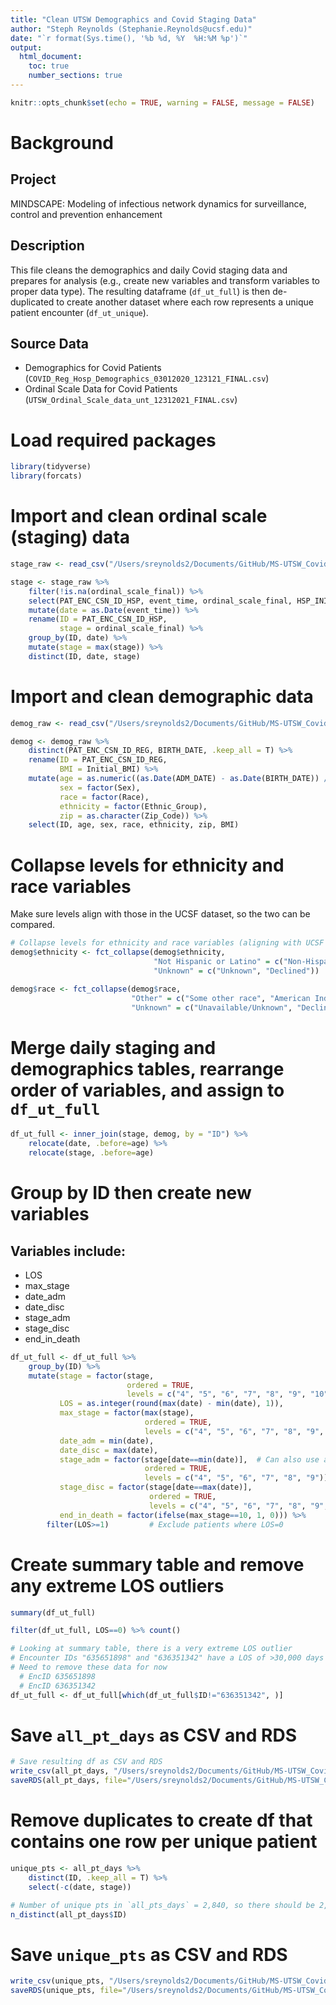 ```yaml
---
title: "Clean UTSW Demographics and Covid Staging Data"
author: "Steph Reynolds (Stephanie.Reynolds@ucsf.edu)"
date: "`r format(Sys.time(), '%b %d, %Y  %H:%M %p')`"
output:
  html_document:
    toc: true
    number_sections: true
---
```


```r
knitr::opts_chunk$set(echo = TRUE, warning = FALSE, message = FALSE)
```

# Background

## Project 
MINDSCAPE: Modeling of infectious network dynamics for surveillance, control and prevention enhancement

## Description
This file cleans the demographics and daily Covid staging data and prepares for analysis (e.g., create new variables and transform variables to proper data type). The resulting dataframe (`df_ut_full`) is then de-duplicated to create another dataset where each row represents a unique patient encounter (`df_ut_unique`).

## Source Data
  - Demographics for Covid Patients (`COVID_Reg_Hosp_Demographics_03012020_123121_FINAL.csv`)
  - Ordinal Scale Data for Covid Patients (`UTSW_Ordinal_Scale_data_unt_12312021_FINAL.csv`)
  
# Load required packages 
```r
library(tidyverse)
library(forcats)
```

# Import and clean ordinal scale (staging) data
```r
stage_raw <- read_csv("/Users/sreynolds2/Documents/GitHub/MS-UTSW_Covid_Staging/data/raw/UTSW_Ordinal_Scale_data_unt_12312021_FINAL.csv")

stage <- stage_raw %>% 
    filter(!is.na(ordinal_scale_final)) %>% 
    select(PAT_ENC_CSN_ID_HSP, event_time, ordinal_scale_final, HSP_INITIAL_DATE) %>% 
    mutate(date = as.Date(event_time)) %>% 
    rename(ID = PAT_ENC_CSN_ID_HSP,
           stage = ordinal_scale_final) %>% 
    group_by(ID, date) %>% 
    mutate(stage = max(stage)) %>% 
    distinct(ID, date, stage)
```

# Import and clean demographic data 
```r
demog_raw <- read_csv("/Users/sreynolds2/Documents/GitHub/MS-UTSW_Covid_Staging/data/raw/COVID_Reg_Hosp_Demographics_03012020_123121_FINAL.csv")

demog <- demog_raw %>%  
    distinct(PAT_ENC_CSN_ID_REG, BIRTH_DATE, .keep_all = T) %>% 
    rename(ID = PAT_ENC_CSN_ID_REG,
           BMI = Initial_BMI) %>% 
    mutate(age = as.numeric((as.Date(ADM_DATE) - as.Date(BIRTH_DATE)) / 365.25),
           sex = factor(Sex),
           race = factor(Race),
           ethnicity = factor(Ethnic_Group),
           zip = as.character(Zip_Code)) %>% 
    select(ID, age, sex, race, ethnicity, zip, BMI)
```

# Collapse levels for ethnicity and race variables
Make sure levels align with those in the UCSF dataset, so the two can be compared.
```r
# Collapse levels for ethnicity and race variables (aligning with UCSF dataset)
demog$ethnicity <- fct_collapse(demog$ethnicity,
                                "Not Hispanic or Latino" = c("Non-Hispanic/Latino", "White"),
                                "Unknown" = c("Unknown", "Declined"))

demog$race <- fct_collapse(demog$race,
                           "Other" = c("Some other race", "American Indian or Alaska Native"),
                           "Unknown" = c("Unavailable/Unknown", "Declined"))
```

# Merge daily staging and demographics tables, rearrange order of variables, and assign to `df_ut_full`
```r
df_ut_full <- inner_join(stage, demog, by = "ID") %>% 
    relocate(date, .before=age) %>% 
    relocate(stage, .before=age)
```

# Group by ID then create new variables 

## Variables include:

- LOS
- max_stage
- date_adm
- date_disc
- stage_adm
- stage_disc
- end_in_death
```r

df_ut_full <- df_ut_full %>% 
    group_by(ID) %>% 
    mutate(stage = factor(stage,
                          ordered = TRUE,
                          levels = c("4", "5", "6", "7", "8", "9", "10")),
           LOS = as.integer(round(max(date) - min(date), 1)),
           max_stage = factor(max(stage), 
                              ordered = TRUE, 
                              levels = c("4", "5", "6", "7", "8", "9", "10")), 
           date_adm = min(date),
           date_disc = max(date),
           stage_adm = factor(stage[date==min(date)],  # Can also use as.integer to transform stage variables to integer type?
                              ordered = TRUE,
                              levels = c("4", "5", "6", "7", "8", "9")),
           stage_disc = factor(stage[date==max(date)], 
                               ordered = TRUE, 
                               levels = c("4", "5", "6", "7", "8", "9", "10")),
           end_in_death = factor(ifelse(max_stage==10, 1, 0))) %>% 
        filter(LOS>=1)         # Exclude patients where LOS=0
```

# Create summary table and remove any extreme LOS outliers 
```r
summary(df_ut_full)

filter(df_ut_full, LOS==0) %>% count()

# Looking at summary table, there is a very extreme LOS outlier 
# Encounter IDs "635651898" and "636351342" have a LOS of >30,000 days
# Need to remove these data for now 
  # EncID 635651898
  # EncID 636351342
df_ut_full <- df_ut_full[which(df_ut_full$ID!="636351342", )]

```

# Save `all_pt_days` as CSV and RDS
```r
# Save resulting df as CSV and RDS
write_csv(all_pt_days, "/Users/sreynolds2/Documents/GitHub/MS-UTSW_Covid_Staging/data/dm_stg_all_pt_days.csv")
saveRDS(all_pt_days, file="/Users/sreynolds2/Documents/GitHub/MS-UTSW_Covid_Staging/data/dm_stg_all_pt_days.rds")
```

# Remove duplicates to create df that contains one row per unique patient
```r
unique_pts <- all_pt_days %>% 
    distinct(ID, .keep_all = T) %>% 
    select(-c(date, stage))

# Number of unique pts in `all_pts_days` = 2,840, so there should be 2,840 rows in the new dataset
n_distinct(all_pt_days$ID)
```

# Save `unique_pts` as CSV and RDS
```r
write_csv(unique_pts, "/Users/sreynolds2/Documents/GitHub/MS-UTSW_Covid_Staging/data/dm_stg_unique_pts.csv")
saveRDS(unique_pts, file="/Users/sreynolds2/Documents/GitHub/MS-UTSW_Covid_Staging/data/dm_stg_unique_pts.rds")
```


